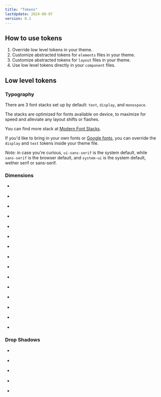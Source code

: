 ```yaml
---
title: "Tokens"
lastUpdate: 2024-08-07
version: 0.1
---
```


## How to use tokens

1. Override low level tokens in your theme.
1. Customize abstracted tokens for `elements` files in your theme.
1. Customize abstracted tokens for `layout` files in your theme.
1. Use low level tokens directly in your `component` files.

## Low level tokens

### Typography

There are 3 font stacks set up by default: `text`, `display`, and `monospace`.

The stacks are optimized for fonts available on device, to maximize for speed and alleviate any layout shifts or flashes.

You can find more stack at [Modern Font Stacks](https://modernfontstacks.com).

If you'd like to bring in your own fonts or [Google fonts](https://fonts.google.com), you can override the `display` and `text` tokens inside your theme file.

_Note:_ in case you're curious, `ui-sans-serif` is the system default, while `sans-serif` is the browser default, and `system-ui` is the system default, wether serif or sans-serif.

### Dimensions

<ul class="cubes">
  <li>
    <div class="sm1"></div>
  </li>
  <li>
    <div class="sm2"></div>
  </li>
  <li>
    <div class="sm3"></div>
  </li>
  <li>
    <div class="md1"></div>
  </li>
  <li>
    <div class="md2"></div>
  </li>
  <li>
    <div class="md3"></div>
  </li>
  <li>
    <div class="lg1"></div>
  </li>
  <li>
    <div class="lg2"></div>
  </li>
  <li>
    <div class="lg3"></div>
  </li>
  <li>
    <div class="xl1"></div>
  </li>
  <li>
    <div class="xl2"></div>
  </li>
  <li>
    <div class="xl3"></div>
  </li>
  <li>
    <div class="xxl1"></div>
  </li>
  <li>
    <div class="xxl2"></div>
  </li>
  <li>
    <div class="xxl3"></div>
  </li>
</ul>

### Drop Shadows

<ul class="ds">
  <li>
    <div class="shadow-1"></div>
  </li>
  <li>
    <div class="shadow-2"></div>
  </li>
  <li>
    <div class="shadow-3"></div>
  </li>
  <li>
    <div class="shadow-4"></div>
  </li>
  <li>
    <div class="shadow-5"></div>
  </li>
</ul>
